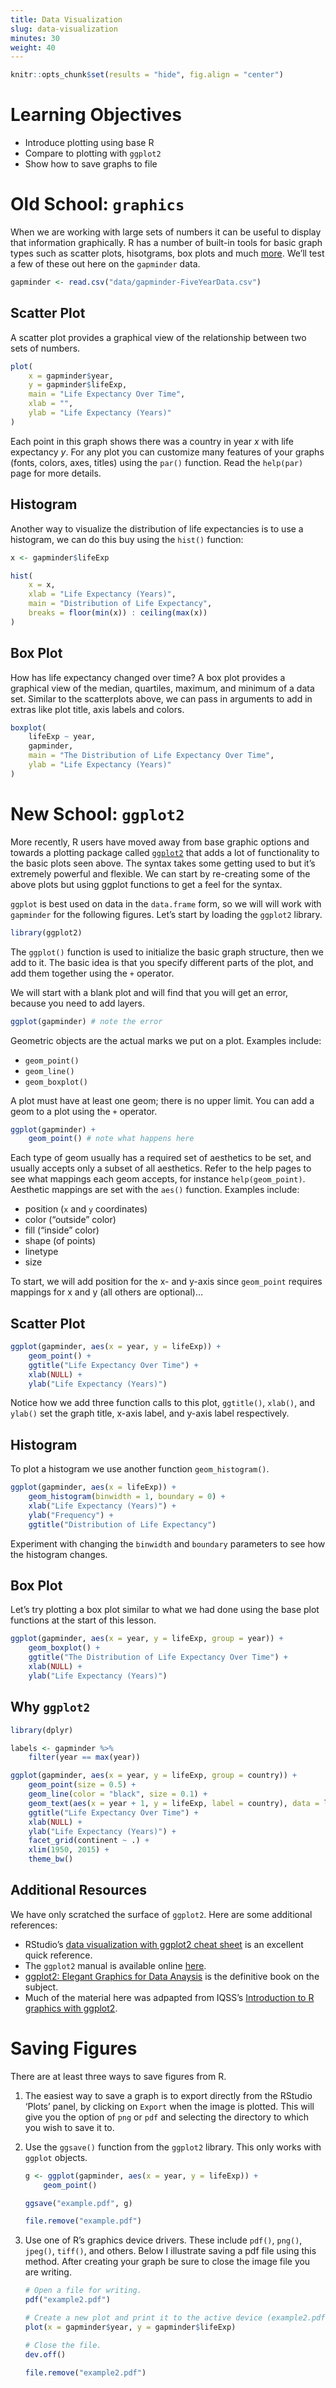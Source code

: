 ```yaml
---
title: Data Visualization
slug: data-visualization
minutes: 30
weight: 40
---
```


```r
knitr::opts_chunk$set(results = "hide", fig.align = "center")
```


# Learning Objectives

* Introduce plotting using base R
* Compare to plotting with `ggplot2`
* Show how to save graphs to file


# Old School: `graphics`

When we are working with large sets of numbers it can be useful to display that information graphically. R has a number of built-in tools for basic graph types such as scatter plots, hisotgrams, box plots and much [more](http://www.statmethods.net/graphs/). We'll test a few of these out here on the `gapminder` data.

```r
gapminder <- read.csv("data/gapminder-FiveYearData.csv")
```

## Scatter Plot

A scatter plot provides a graphical view of the relationship between two sets of numbers.

```r
plot(
    x = gapminder$year,
    y = gapminder$lifeExp,
    main = "Life Expectancy Over Time",
    xlab = "",
    ylab = "Life Expectancy (Years)"
)
```

Each point in this graph shows there was a country in year $x$ with life expectancy $y$. For any plot you can customize many features of your graphs (fonts, colors, axes, titles) using the `par()` function. Read the `help(par)` page for more details.

## Histogram

Another way to visualize the distribution of life expectancies is to use a histogram, we can do this buy using the `hist()` function:

```r
x <- gapminder$lifeExp

hist(
    x = x,
    xlab = "Life Expectancy (Years)",
    main = "Distribution of Life Expectancy",
    breaks = floor(min(x)) : ceiling(max(x))
)
```

## Box Plot

How has life expectancy changed over time? A box plot provides a graphical view of the median, quartiles, maximum, and minimum of a data set. Similar to the scatterplots above, we can pass in arguments to add in extras like plot title, axis labels and colors.

```r
boxplot(
    lifeExp ~ year,
    gapminder,
    main = "The Distribution of Life Expectancy Over Time",
    ylab = "Life Expectancy (Years)"
)
```


# New School: `ggplot2`

More recently, R users have moved away from base graphic options and towards a plotting package called [`ggplot2`](http://docs.ggplot2.org/) that adds a lot of functionality to the basic plots seen above. The syntax takes some getting used to but it's extremely powerful and flexible. We can start by re-creating some of the above plots but using ggplot functions to get a feel for the syntax.

`ggplot` is best used on data in the `data.frame` form, so we will will work with `gapminder` for the following figures. Let's start by loading the `ggplot2` library.

```r
library(ggplot2)
```

The `ggplot()` function is used to initialize the basic graph structure, then we add to it. The basic idea is that you specify different parts of the plot, and add them together using the `+` operator.

We will start with a blank plot and will find that you will get an error, because you need to add layers.

```r
ggplot(gapminder) # note the error 
```

Geometric objects are the actual marks we put on a plot. Examples include:

*   `geom_point()`
*   `geom_line()`
*   `geom_boxplot()`

A plot must have at least one geom; there is no upper limit. You can add a geom to a plot using the `+` operator.

```r
ggplot(gapminder) +
    geom_point() # note what happens here
```

Each type of geom usually has a required set of aesthetics to be set, and usually accepts only a subset of all aesthetics. Refer to the help pages to see what mappings each geom accepts, for instance `help(geom_point)`. Aesthetic mappings are set with the `aes()` function. Examples include:

*   position (`x` and `y` coordinates)
*   color ("outside" color)
*   fill ("inside" color)
*   shape (of points)
*   linetype
*   size

To start, we will add position for the x- and y-axis since `geom_point` requires mappings for x and y (all others are optional)...

## Scatter Plot

```r
ggplot(gapminder, aes(x = year, y = lifeExp)) +
    geom_point() +
    ggtitle("Life Expectancy Over Time") +
    xlab(NULL) +
    ylab("Life Expectancy (Years)")
```

Notice how we add three function calls to this plot, `ggtitle()`, `xlab()`, and `ylab()` set the graph title, x-axis label, and y-axis label respectively.

## Histogram

To plot a histogram we use another function `geom_histogram()`.

```r
ggplot(gapminder, aes(x = lifeExp)) +
    geom_histogram(binwidth = 1, boundary = 0) +
    xlab("Life Expectancy (Years)") +
    ylab("Frequency") +
    ggtitle("Distribution of Life Expectancy")
```

Experiment with changing the `binwidth` and `boundary` parameters to see how the histogram changes.

## Box Plot

Let's try plotting a box plot similar to what we had done using the base plot functions at the start of this lesson.

```r
ggplot(gapminder, aes(x = year, y = lifeExp, group = year)) +
    geom_boxplot() +
    ggtitle("The Distribution of Life Expectancy Over Time") +
    xlab(NULL) +
    ylab("Life Expectancy (Years)")
```

## Why `ggplot2`

```r
library(dplyr)

labels <- gapminder %>%
    filter(year == max(year))

ggplot(gapminder, aes(x = year, y = lifeExp, group = country)) +
    geom_point(size = 0.5) +
    geom_line(color = "black", size = 0.1) +
    geom_text(aes(x = year + 1, y = lifeExp, label = country), data = labels, hjust = "left", size = 1.5) +
    ggtitle("Life Expectancy Over Time") +
    xlab(NULL) +
    ylab("Life Expectancy (Years)") +
    facet_grid(continent ~ .) +
    xlim(1950, 2015) +
    theme_bw()
```

## Additional Resources

We have only scratched the surface of `ggplot2`. Here are some additional references:

*   RStudio's [data visualization with ggplot2 cheat sheet](https://www.rstudio.com/wp-content/uploads/2015/12/ggplot2-cheatsheet-2.0.pdf) is an excellent quick reference.
*   The `ggplot2` manual is available online [here](http://docs.ggplot2.org/).
*   [ggplot2: Elegant Graphics for Data Anaysis](https://www.amazon.com/ggplot2-Elegant-Graphics-Data-Analysis/dp/331924275X/) is the definitive book on the subject.
*   Much of the material here was adpapted from IQSS's [Introduction to R graphics with ggplot2](http://tutorials.iq.harvard.edu/R/Rgraphics/Rgraphics.html).


# Saving Figures

There are at least three ways to save figures from R.

1.  The easiest way to save a graph is to export directly from the RStudio 'Plots' panel, by clicking on `Export` when the image is plotted. This will give you the option of `png` or `pdf` and selecting the directory to which you wish to save it to.

2.  Use the `ggsave()` function from the `ggplot2` library. This only works with `ggplot` objects.

    ```r
    g <- ggplot(gapminder, aes(x = year, y = lifeExp)) +
        geom_point()
    
    ggsave("example.pdf", g)
    ```
    
    ```r
    file.remove("example.pdf")
    ```

3.  Use one of R's graphics device drivers. These include `pdf()`, `png()`, `jpeg()`, `tiff()`, and others. Below I illustrate saving a pdf file using this method. After creating your graph be sure to close the image file you are writing.

    ```r
    # Open a file for writing.
    pdf("example2.pdf")
    
    # Create a new plot and print it to the active device (example2.pdf).
    plot(x = gapminder$year, y = gapminder$lifeExp)
    
    # Close the file.
    dev.off()
    ```
    
    ```r
    file.remove("example2.pdf")
    ```
